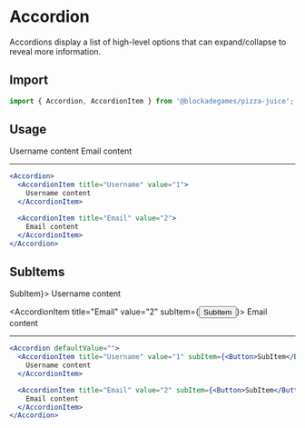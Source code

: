 
# Accordion

Accordions display a list of high-level options that can expand/collapse to reveal more information.

## Import

```jsx
import { Accordion, AccordionItem } from '@blockadegames/pizza-juice';
```

## Usage

<Accordion>
  <AccordionItem title="Username" value="1">
    Username content
  </AccordionItem>

  <AccordionItem title="Email" value="2">
    Email content
  </AccordionItem>
</Accordion>

---

```jsx
<Accordion>
  <AccordionItem title="Username" value="1">
    Username content
  </AccordionItem>

  <AccordionItem title="Email" value="2">
    Email content
  </AccordionItem>
</Accordion>
```

## SubItems

<Accordion defaultValue="">
  <AccordionItem title="Username" value="1" subItem={<Button>SubItem</Button>}>
    Username content
  </AccordionItem>

  <AccordionItem title="Email" value="2" subItem={<Button>SubItem</Button>}>
    Email content
  </AccordionItem>
</Accordion>

---

```jsx
<Accordion defaultValue="">
  <AccordionItem title="Username" value="1" subItem={<Button>SubItem</Button>}>
    Username content
  </AccordionItem>

  <AccordionItem title="Email" value="2" subItem={<Button>SubItem</Button>}>
    Email content
  </AccordionItem>
</Accordion>
```

